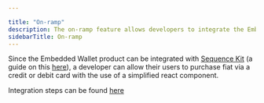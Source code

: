 ---

title: "On-ramp"
description: The on-ramp feature allows developers to integrate the Embedded Wallet with Sequence Kit, enabling users to easily purchase fiat currency using a credit or debit card through a simplified react component.
sidebarTitle: On-ramp
---


Since the Embedded Wallet product can be integrated with [Sequence Kit](/sdk/web/overview) (a guide on this [here](/guides/custom-marketplace#7-optional-integrate-embedded-wallet-into-sequence-kit)), a developer can allow their users to purchase fiat via a credit or debit card with the use of a simplified react component.

Integration steps can be found [here](/sdk/web/on-ramp)
